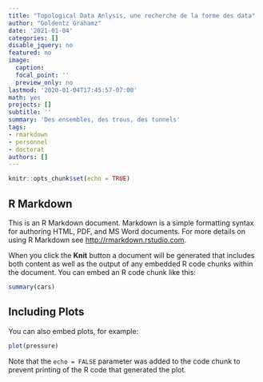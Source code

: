 ```yaml
---
title: "Topological Data Anlysis, une recherche de la forme des data"
author: "Goldentz Grahamz"
date: '2021-01-04'
categories: []
disable_jquery: no
featured: no
image:
  caption: 
  focal_point: ''
  preview_only: no
lastmod: '2020-01-04T17:45:57-07:00'
math: yes
projects: []
subtitle: ''
summary: 'Des ensembles, des trous, des tunnels'
tags:
- rmarkdown
- personnel
- doctorat
authors: []
---
```


```r
knitr::opts_chunk$set(echo = TRUE)
```

## R Markdown

This is an R Markdown document. Markdown is a simple formatting syntax for authoring HTML, PDF, and MS Word documents. For more details on using R Markdown see <http://rmarkdown.rstudio.com>.

When you click the **Knit** button a document will be generated that includes both content as well as the output of any embedded R code chunks within the document. You can embed an R code chunk like this:

```r
summary(cars)
```

## Including Plots

You can also embed plots, for example:

```r
plot(pressure)
```

Note that the `echo = FALSE` parameter was added to the code chunk to prevent printing of the R code that generated the plot.
